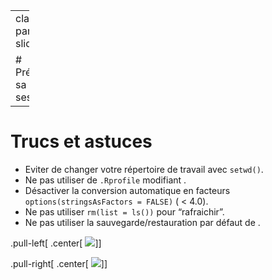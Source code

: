 
---
class: part-slide

# Préparer sa session<br><i class="fab fa-r-project" style="font-size: 250px;"></i>

---

# Trucs et astuces

*  Eviter de changer votre répertoire de travail avec `setwd()`.
*  Ne pas utiliser de `.Rprofile` modifiant <i class="fab fa-r-project"></i>.
*  Désactiver la conversion automatique en facteurs `options(stringsAsFactors = FALSE)` (<i class="fab fa-r-project"></i> < 4.0).
*  Ne pas utiliser `rm(list = ls())` pour "rafraichir".
*  Ne pas utiliser la sauvegarde/restauration par défaut de <i class="fab fa-r-project"></i>.


.pull-left[
.center[
![](content/media/rstudio_setup.png)
]
]

.pull-right[
.center[
![](content/media/rwindows_setup.png)
]
]
